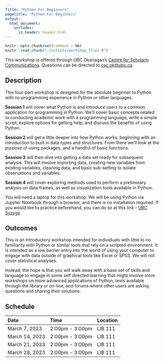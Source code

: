 ```yaml
---
Title: "Python For Beginners"
pagetitle: "Python For Beginners"
output:
  html_document:
    includes:
      in_header: header.html
---
```

```r
knitr::opts_chunk$set(comment = NA)
knitr::read_chunk("./scripts/workshop_files.R")
```

This workshop is offered through UBC Okanagan's [Centre for Scholarly Communications](https://csc.ok.ubc.ca). Questions can be directed to [csc.ok@ubc.ca](mailto:csc.ok@ubc.ca).

## Description

This four-part workshop is designed for the absolute beginner to Python with no programming experience in Python or other languages.

**Session 1** will cover what Python is and introduce users to a common application for programming in Python. We'll cover basic concepts related to conducting academic work with a programming language, write a simple script, explore options for getting help, and discuss the benefits of using Python.

**Session 2** will get a little deeper into how Python works, beginning with an introduction to built in data types and structures. From there we'll look at the purpose of using packages, and a handful of basic functions.

**Session 3** will then dive into getting a data set ready for subsequent analysis. This will involve importing data, creating new variables from existing variables, cleaning data, and basic sub-setting to isolate observations and variables.

**Session 4** will cover exploring methods used to perform a preliminary analysis on data frames, as well as visualization tools available in Python.

You will need a laptop for this workshop. We will be using Python via Jupyter Notebook through a browser, and there is no installation required. If you would like to practice beforehand, you can do so at this link - [UBC Syzygy](https://ubc.syzygy.ca/).

## Outcomes

This is an introductory workshop intended for individuals with little to no familiarity with Python or similar tools that rely on a scripted environment. It is intended as a low barrier entry into the world of using your computer to engage with data outside of graphical tools like Excel or SPSS. We will not cover statistical analyses.

Instead, the hope is that you will walk away with a base set of skills and language to engage in some self directed learning that might involve more workshops on more advanced applications of Python, texts available through the library or on-line, and forums where other users are asking questions and sharing their solutions.

## Schedule

| Date | Time | Location |
| :- | :- | :- |
| March 7, 2023 | 2:00pm - 3:00pm | LIB 111 |
| March 14, 2023 | 2:00pm - 3:00pm | LIB 111 |
| March 21, 2023 | 2:00pm - 3:00pm | LIB 111 |
| March 28, 2023 | 2:00pm - 3:00pm | LIB 111 |

